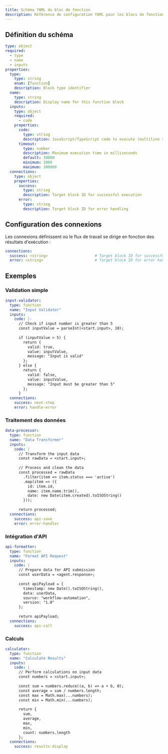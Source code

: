 ```yaml
---
title: Schéma YAML du bloc de fonction
description: Référence de configuration YAML pour les blocs de fonction
---
```


## Définition du schéma

```yaml
type: object
required:
  - type
  - name
  - inputs
properties:
  type:
    type: string
    enum: [function]
    description: Block type identifier
  name:
    type: string
    description: Display name for this function block
  inputs:
    type: object
    required:
      - code
    properties:
      code:
        type: string
        description: JavaScript/TypeScript code to execute (multiline string)
      timeout:
        type: number
        description: Maximum execution time in milliseconds
        default: 30000
        minimum: 1000
        maximum: 300000
  connections:
    type: object
    properties:
      success:
        type: string
        description: Target block ID for successful execution
      error:
        type: string
        description: Target block ID for error handling
```

## Configuration des connexions

Les connexions définissent où le flux de travail se dirige en fonction des résultats d'exécution :

```yaml
connections:
  success: <string>                     # Target block ID for successful execution
  error: <string>                       # Target block ID for error handling (optional)
```

## Exemples

### Validation simple

```yaml
input-validator:
  type: function
  name: "Input Validator"
  inputs:
    code: |-
      // Check if input number is greater than 5
      const inputValue = parseInt(<start.input>, 10);
      
      if (inputValue > 5) {
        return { 
          valid: true, 
          value: inputValue,
          message: "Input is valid"
        };
      } else {
        return { 
          valid: false, 
          value: inputValue,
          message: "Input must be greater than 5"
        };
      }
  connections:
    success: next-step
    error: handle-error
```

### Traitement des données

```yaml
data-processor:
  type: function
  name: "Data Transformer"
  inputs:
    code: |
      // Transform the input data
      const rawData = <start.input>;
      
      // Process and clean the data
      const processed = rawData
        .filter(item => item.status === 'active')
        .map(item => ({
          id: item.id,
          name: item.name.trim(),
          date: new Date(item.created).toISOString()
        }));
      
      return processed;
  connections:
    success: api-save
    error: error-handler
```

### Intégration d'API

```yaml
api-formatter:
  type: function
  name: "Format API Request"
  inputs:
    code: |
      // Prepare data for API submission
      const userData = <agent.response>;
      
      const apiPayload = {
        timestamp: new Date().toISOString(),
        data: userData,
        source: "workflow-automation",
        version: "1.0"
      };
      
      return apiPayload;
  connections:
    success: api-call
```

### Calculs

```yaml
calculator:
  type: function
  name: "Calculate Results"
  inputs:
    code: |
      // Perform calculations on input data
      const numbers = <start.input>;
      
      const sum = numbers.reduce((a, b) => a + b, 0);
      const average = sum / numbers.length;
      const max = Math.max(...numbers);
      const min = Math.min(...numbers);
      
      return {
        sum,
        average,
        max,
        min,
        count: numbers.length
      };
  connections:
    success: results-display
```